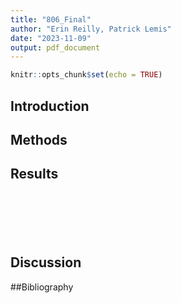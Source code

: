 ---
title: "806_Final"
author: "Erin Reilly, Patrick Lemis"
date: "2023-11-09"
output: pdf_document
---

```{r setup, include=FALSE}
knitr::opts_chunk$set(echo = TRUE)
```

## Introduction

## Methods

## Results 

```{r}
```


```{r}
```


```{r}
```


```{r}
```


```{r}
```


```{r}
```

## Discussion

##Bibliography